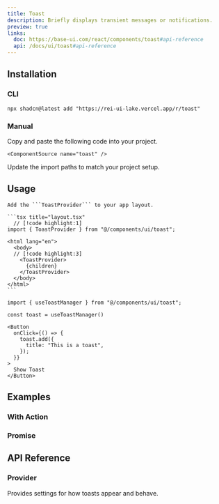 ```yaml
---
title: Toast
description: Briefly displays transient messages or notifications.
preview: true
links:
  doc: https://base-ui.com/react/components/toast#api-reference
  api: /docs/ui/toast#api-reference
---
```


<ComponentTabs name="toast-demo" />

## Installation

### CLI

```package-install
npx shadcn@latest add "https://rei-ui-lake.vercel.app/r/toast"
```

### Manual

<Steps>

  <Step>
    Copy and paste the following code into your project.

    <ComponentSource name="toast" />

  </Step>
  
  <Step>Update the import paths to match your project setup.</Step>

</Steps>

## Usage

    Add the ```ToastProvider``` to your app layout.

    ```tsx title="layout.tsx"
      // [!code highlight:1]
    import { ToastProvider } from "@/components/ui/toast";

    <html lang="en">
      <body>
      // [!code highlight:3]
        <ToastProvider>
          {children}
        </ToastProvider>
      </body>
    </html>
    ```

```tsx
import { useToastManager } from "@/components/ui/toast";
```

```tsx
const toast = useToastManager()

<Button
  onClick={() => {
    toast.add({
      title: "This is a toast",
    });
  }}
>
  Show Toast
</Button>
```

## Examples

### With Action

<ComponentTabs name="toast-with-action" />

### Promise

<ComponentTabs name="toast-promise" />

## API Reference

### Provider

Provides settings for how toasts appear and behave.

<AutoTypeTable path="./types/docs/toast.ts" name="ProviderProps" />
